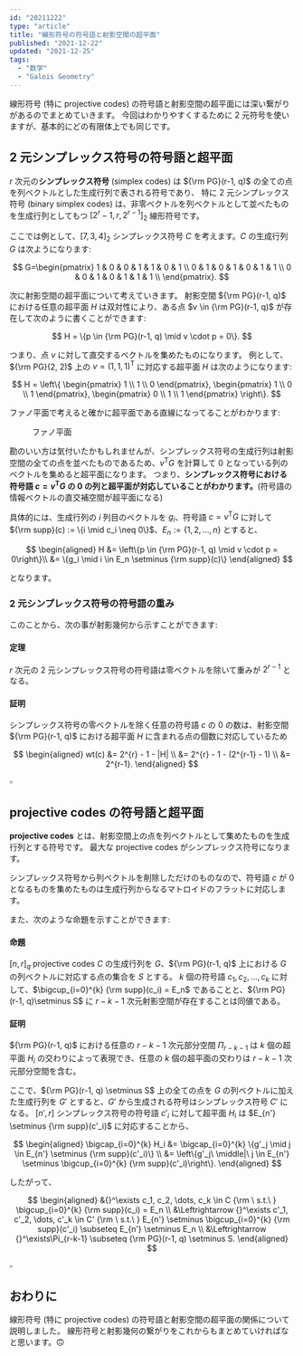 ```yaml
---
id: "20211222"
type: "article"
title: "線形符号の符号語と射影空間の超平面"
published: "2021-12-22"
updated: "2021-12-25"
tags:
  - "数学"
  - "Galois Geometry"
---
```


線形符号 (特に projective codes) の符号語と射影空間の超平面には深い繋がりがあるのでまとめていきます。
今回はわかりやすくするために 2 元符号を使いますが、基本的にどの有限体上でも同じです。

## 2 元シンプレックス符号の符号語と超平面

$r$ 次元の**シンプレックス符号** (simplex codes) は ${\rm PG}(r-1, q)$ の全ての点を列ベクトルとした生成行列で表される符号であり、
特に 2 元シンプレックス符号 (binary simplex codes) は、非零ベクトルを列ベクトルとして並べたものを生成行列としてもつ $[2^r-1, r, 2^{r-1}]_2$ 線形符号です。

ここでは例として、$[7, 3, 4]_2$ シンプレックス符号 $C$ を考えます。$C$ の生成行列 $G$ は次ようになります:

$$
G=\begin{pmatrix}
1 & 0 & 0 & 1 & 1 & 0 & 1 \\
0 & 1 & 0 & 1 & 0 & 1 & 1 \\
0 & 0 & 1 & 0 & 1 & 1 & 1 \\
\end{pmatrix}.
$$

次に射影空間の超平面について考えていきます。
射影空間 ${\rm PG}(r-1, q)$ における任意の超平面 $H$ は双対性により、ある点 $v \in {\rm PG}(r-1, q)$ が存在して次のように書くことができます:

$$
H = \{p \in {\rm PG}(r-1, q) \mid v \cdot p = 0\}.
$$

つまり、点 $v$ に対して直交するベクトルを集めたものになります。
例として、${\rm PG}(2, 2)$ 上の $v=(1, 1, 1)^\mathsf{T}$ に対応する超平面 $H$ は次のようになります:

$$
H = \left\{
\begin{pmatrix}
1 \\ 1 \\ 0
\end{pmatrix},
\begin{pmatrix}
1 \\ 0 \\ 1
\end{pmatrix},
\begin{pmatrix}
0 \\ 1 \\ 1
\end{pmatrix}
\right\}.
$$

ファノ平面で考えると確かに超平面である直線になってることがわかります:

<Figure>
  <Geometry domain={{ x: [0, 200], y: [0, 200] }}>
    <GLine points={["p1", "p2"]} color="textTertiary" />
    <GLine points={["p2", "p3"]} color="textTertiary" />
    <GLine points={["p3", "p1"]} color="textTertiary" />
    <GLine points={["p1", "p5"]} color="textTertiary" />
    <GLine points={["p2", "p6"]} color="textTertiary" />
    <GLine points={["p3", "p7"]} color="textTertiary" />
    <GCircle points={["p5", "p6", "p7"]} />
    <GPoint id="p1" x={100} y={10} color="textTertiary" />
    <GPoint id="p2" x={10} y={190} color="textTertiary" />
    <GPoint id="p3" x={190} y={190} color="textTertiary" />
    <GPoint id="p4" x={100} y={130} color="textTertiary" />
    <GPoint id="p5" x={100} y={190} color="primary" />
    <GPoint id="p6" x={145} y={100} color="primary" />
    <GPoint id="p7" x={55} y={100} color="primary" />
  </Geometry>
  <Figure.Caption>ファノ平面</Figure.Caption>
</Figure>

勘のいい方は気付いたかもしれませんが、シンプレックス符号の生成行列は射影空間の全ての点を並べたものであるため、$v^\mathsf{T}G$ を計算して $0$ となっている列のベクトルを集めると超平面になります。
つまり、**シンプレックス符号における符号語 $c=v^\mathsf{T}G$ の 0 の列と超平面が対応していることがわかります。**(符号語の情報ベクトルの直交補空間が超平面になる)

具体的には、生成行列の $i$ 列目のベクトルを $g_i$、符号語 $c=v^\mathsf{T}G$ に対して ${\rm supp}(c) := \{i \mid c_i \neq 0\}$、$E_n:=\{1, 2, \dots, n\}$ とすると、

$$
\begin{aligned}
 H  &= \left\{p \in {\rm PG}(r-1, q) \mid v \cdot p = 0\right\}\\
    &= \{g_i \mid i \in E_n \setminus {\rm supp}(c)\}
\end{aligned}
$$

となります。

### 2 元シンプレックス符号の符号語の重み

このことから、次の事が射影幾何から示すことができます:

#### 定理

$r$ 次元の 2 元シンプレックス符号の符号語は零ベクトルを除いて重みが $2^{r-1}$ となる。

#### 証明

シンプレックス符号の零ベクトルを除く任意の符号語 $c$ の $0$ の数は、射影空間 ${\rm PG}(r-1, q)$ における超平面 $H$ に含まれる点の個数に対応しているため

$$
\begin{aligned}
  wt(c) &= 2^{r} - 1 - |H| \\
        &= 2^{r} - 1 - (2^{r-1} - 1) \\
        &= 2^{r-1}.
\end{aligned}
$$

<div style={{float: 'right'}}>

$\square$

</div>

## projective codes の符号語と超平面

**projective codes** とは、射影空間上の点を列ベクトルとして集めたものを生成行列とする符号です。
最大な projective codes がシンプレックス符号になります。

シンプレックス符号から列ベクトルを削除しただけのものなので、符号語 $c$ が $0$ となるものを集めたものは生成行列からなるマトロイドのフラットに対応します。

また、次のような命題を示すことができます:

#### 命題

$[n, r]_q$ projective codes $C$ の生成行列を $G$、${\rm PG}(r-1, q)$ 上における $G$ の列ベクトルに対応する点の集合を $S$ とする。
$k$ 個の符号語 $c_1, c_2, \dots, c_k$ に対して、$\bigcup_{i=0}^{k} {\rm supp}(c_i) = E_n$ であることと、${\rm PG}(r-1, q)\setminus S$ に $r-k-1$ 次元射影空間が存在することは同値である。

#### 証明

${\rm PG}(r-1, q)$ における任意の $r-k-1$ 次元部分空間 $\Pi_{r-k-1}$ は $k$ 個の超平面 $H_i$ の交わりによって表現でき、任意の $k$ 個の超平面の交わりは $r-k-1$ 次元部分空間を含む。

ここで、${\rm PG}(r-1, q) \setminus S$ 上の全ての点を $G$ の列ベクトルに加えた生成行列を $G'$ とすると、$G'$ から生成される符号はシンプレックス符号 $C'$ になる。
$[n', r]$ シンプレックス符号の符号語 $c'_i$ に対して超平面 $H_i$ は $E_{n'} \setminus {\rm supp}(c'_i)$ に対応することから、

$$
\begin{aligned}
  \bigcap_{i=0}^{k} H_i
              &= \bigcap_{i=0}^{k} \{g'_j \mid j \in E_{n'} \setminus {\rm supp}(c'_i)\} \\
              &= \left\{g'_j\ \middle|\ j \in E_{n'} \setminus \bigcup_{i=0}^{k} {\rm supp}(c'_i)\right\}.
\end{aligned}
$$

したがって、

$$
  \begin{aligned}
    &{}^\exists c_1, c_2, \dots, c_k \in C {\rm \ s.t.\ } \bigcup_{i=0}^{k} {\rm supp}(c_i) = E_n \\
    &\Leftrightarrow {}^\exists c'_1, c'_2, \dots, c'_k \in C' {\rm \ s.t.\ } E_{n'} \setminus \bigcup_{i=0}^{k} {\rm supp}(c'_i) \subseteq E_{n'} \setminus E_n \\
    &\Leftrightarrow {}^\exists\Pi_{r-k-1} \subseteq {\rm PG}(r-1, q) \setminus S.
  \end{aligned}
$$

<div style={{float: 'right'}}>

$\square$

</div>

## おわりに

線形符号 (特に projective codes) の符号語と射影空間の超平面の関係について説明しました。
線形符号と射影幾何の繋がりをこれからもまとめていければなと思います。🙃
